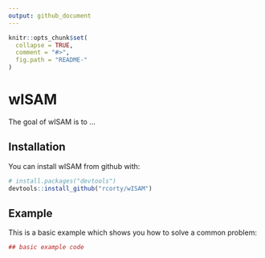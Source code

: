 ```yaml
---
output: github_document
---
```


<!-- README.md is generated from README.Rmd. Please edit that file -->

```r
knitr::opts_chunk$set(
  collapse = TRUE,
  comment = "#>",
  fig.path = "README-"
)
```

# wISAM

The goal of wISAM is to ...

## Installation

You can install wISAM from github with:

```r
# install.packages("devtools")
devtools::install_github("rcorty/wISAM")
```

## Example

This is a basic example which shows you how to solve a common problem:

```r
## basic example code
```
